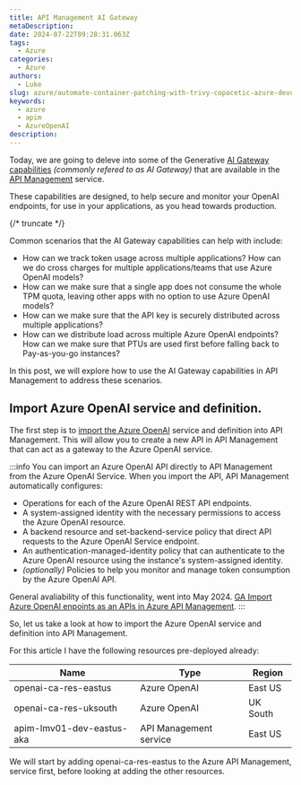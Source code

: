 ```yaml
---
title: API Management AI Gateway
metaDescription: 
date: 2024-07-22T09:28:31.063Z
tags:
  - Azure
categories:
  - Azure
authors:
  - Luke
slug: azure/automate-container-patching-with-trivy-copacetic-azure-devops
keywords:
  - azure
  - apim
  - AzureOpenAI
description: 
---
```


Today, we are going to deleve into some of the Generative [AI Gateway capabilities](https://learn.microsoft.com/ai/playbook/technology-guidance/generative-ai/dev-starters/genai-gateway/?WT.mc_id=AZ-MVP-5004796) _(commonly refered to as AI Gateway)_ that are available in the [API Management](https://learn.microsoft.com/azure/api-management/api-management-key-concepts?WT.mc_id=AZ-MVP-5004796) service. 

These capabilities are designed, to help secure and monitor your OpenAI endpoints, for use in your applications, as you head towards production.

{/* truncate */}

Common scenarios that the AI Gateway capabilities can help with include:

* How can we track token usage across multiple applications? How can we do cross charges for multiple applications/teams that use Azure OpenAI models? 
* How can we make sure that a single app does not consume the whole TPM quota, leaving other apps with no option to use Azure OpenAI models? 
* How can we make sure that the API key is securely distributed across multiple applications? 
* How can we distribute load across multiple Azure OpenAI endpoints? How can we make sure that PTUs are used first before falling back to Pay-as-you-go instances? 

In this post, we will explore how to use the AI Gateway capabilities in API Management to address these scenarios.

## Import Azure OpenAI service and definition.

The first step is to [import the Azure OpenAI](https://learn.microsoft.com/azure/api-management/azure-openai-api-from-specification?WT.mc_id=AZ-MVP-5004796) service and definition into API Management. This will allow you to create a new API in API Management that can act as a gateway to the Azure OpenAI service.

:::info
You can import an Azure OpenAI API directly to API Management from the Azure OpenAI Service. When you import the API, API Management automatically configures:

* Operations for each of the Azure OpenAI REST API endpoints.
* A system-assigned identity with the necessary permissions to access the Azure OpenAI resource.
* A backend resource and set-backend-service policy that direct API requests to the Azure OpenAI Service endpoint.
* An authentication-managed-identity policy that can authenticate to the Azure OpenAI resource using the instance's system-assigned identity.
* _(optionally)_ Policies to help you monitor and manage token consumption by the Azure OpenAI API.

General avaliability of this functionality, went into May 2024. [GA Import Azure OpenAI enpoints as an APIs in Azure API Management](https://azure.microsoft.com/en-us/updates/ga-import-azure-openai-enpoints-as-an-apis-in-azure-api-management/?WT.mc_id=AZ-MVP-5004796).
:::

So, let us take a look at how to import the Azure OpenAI service and definition into API Management.

For this article I have the following resources pre-deployed already:

| **Name**                  | **Type**               | **Region** |
|---------------------------|------------------------|------------|
| openai-ca-res-eastus      | Azure OpenAI           | East US    |
| openai-ca-res-uksouth     | Azure OpenAI           | UK South   |
| apim-lmv01-dev-eastus-aka | API Management service | East US    |

We will start by adding openai-ca-res-eastus to the Azure API Management, service first, before looking at adding the other resources.

